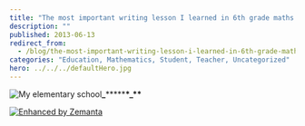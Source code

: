 ```yaml
---
title: "The most important writing lesson I learned in 6th grade maths class"
description: ""
published: 2013-06-13
redirect_from:
  - /blog/the-most-important-writing-lesson-i-learned-in-6th-grade-maths-class/swizec/6237
categories: "Education, Mathematics, Student, Teacher, Uncategorized"
hero: ../../../defaultHero.jpg
---
```


![My elementary school](https://www.filepicker.io/api/file/0H71ZANRNWT3G7eWWJId "My elementary school")**\_**\*\*\*\*\***\*\_\*\***

[![Enhanced by Zemanta](http://img.zemanta.com/zemified_e.png?x-id=eef63233-86c9-48cf-8906-4153001d674e)](http://www.zemanta.com/?px "Enhanced by Zemanta")
